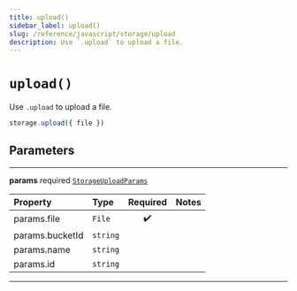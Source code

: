```yaml
---
title: upload()
sidebar_label: upload()
slug: /reference/javascript/storage/upload
description: Use `.upload` to upload a file.
---
```


# `upload()`

Use `.upload` to upload a file.

```ts
storage.upload({ file })
```

## Parameters

---

**<span className="parameter-name">params</span>** <span className="optional-status">required</span> [`StorageUploadParams`](/reference/docgen/javascript/storage/types/storage-upload-params)

| Property                                                                                    | Type     | Required | Notes |
| :------------------------------------------------------------------------------------------ | :------- | :------: | :---- |
| <span className="parameter-name"><span className="light-grey">params.</span>file</span>     | `File`   |    ✔️    |       |
| <span className="parameter-name"><span className="light-grey">params.</span>bucketId</span> | `string` |          |       |
| <span className="parameter-name"><span className="light-grey">params.</span>name</span>     | `string` |          |       |
| <span className="parameter-name"><span className="light-grey">params.</span>id</span>       | `string` |          |       |

---
